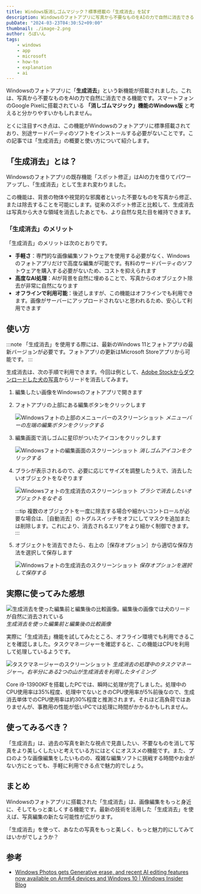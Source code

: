 ```yaml
---
title: Windows版消しゴムマジック？標準搭載の「生成消去」を試す
description: Windowsのフォトアプリに写真から不要なものをAIの力で自然に消去できる「生成消去」機能が搭載されました。この記事では「生成消去」の概要と使い方について紹介します。
pubDate: "2024-03-23T04:30:52+09:00"
thumbnail: ./image-2.png
author: ろぼいん
tags:
    - windows
    - app
    - microsoft
    - how-to
    - explanation
    - ai
---
```



Windowsのフォトアプリに「**生成消去**」という新機能が搭載されました。これは、写真から不要なものをAIの力で自然に消去できる機能です。スマートフォンのGoogle Pixelに搭載されている **「消しゴムマジック」機能のWindows版** と考えると分かりやすいかもしれません。

とくに注目すべき点は、この機能がWindowsのフォトアプリに標準搭載されており、別途サードパーティのソフトをインストールする必要がないことです。この記事では「生成消去」の概要と使い方について紹介します。

## 「生成消去」とは？

Windowsのフォトアプリの既存機能「スポット修正」はAIの力を借りてパワーアップし、「生成消去」として生まれ変わりました。

この機能は、背景の物体や視覚的な邪魔者といった不要なものを写真から修正、または除去することを可能にします。従来のスポット修正と比較して、生成消去は写真から大きな領域を消去したあとでも、より自然な見た目を維持できます。

### 「生成消去」のメリット

「生成消去」のメリットは次のとおりです。

- **手軽さ**：専門的な画像編集ソフトウェアを使用する必要がなく、Windowsのフォトアプリだけで高度な編集が可能です。有料のサードパーティのソフトウェアを購入する必要がないため、コストを抑えられます
- **高度なAI処理**：AIが背景を自然に埋めることで、写真からのオブジェクト除去が非常に自然になります
- **オフラインで利用可能**：後述しますが、この機能はオフラインでも利用できます。画像がサーバーにアップロードされないと思われるため、安心して利用できます

## 使い方

:::note
「生成消去」を使用する際には、最新のWindows 11とフォトアプリの最新バージョンが必要です。フォトアプリの更新はMicrosoft Storeアプリから可能です。
:::

生成消去は、次の手順で利用できます。今回は例として、[Adobe Stockからダウンロードした犬の写真](https://stock.adobe.com/jp/images/beautiful-tricolor-puppy-of-english-beagle-sitting-on-green-grass/195132893)からリードを消去してみます。

<Steps>

1. 編集したい画像をWindowsのフォトアプリで開きます
2. フォトアプリの上部にある編集ボタンをクリックします

    ![Windowsフォトの上部のメニューバーのスクリーンショット](./image.png)
    *メニューバーの左端の編集ボタンをクリックする*

3. 編集画面で消しゴムに星印がついたアイコンをクリックします

    ![Windowsフォトの編集画面のスクリーンショット](./image-1.png)
    *消しゴムアイコンをクリックする*

4. ブラシが表示されるので、必要に応じてサイズを調整したうえで、消去したいオブジェクトをなぞります

    ![Windowsフォトの生成消去のスクリーンショット](./image-2.png)
    *ブラシで消去したいオブジェクトをなぞる*

    :::tip
    複数のオブジェクトを一度に除去する場合や細かいコントロールが必要な場合は、［自動消去］のトグルスイッチをオフにしてマスクを追加または削除します。これにより、消去されるエリアをより細かく制御できます。
    :::

5. オブジェクトを消去できたら、右上の［保存オプション］から適切な保存方法を選択して保存します

    ![Windowsフォトの生成消去のスクリーンショット](./image-3.png)
    *保存オプションを選択して保存する*

</Steps>

## 実際に使ってみた感想

![生成消去を使った編集前と編集後の比較画像。編集後の画像では犬のリードが自然に消去されている](./image-5.png)
*生成消去を使った編集前と編集後の比較画像*

実際に「生成消去」機能を試してみたところ、オフライン環境でも利用できることを確認しました。タスクマネージャーを確認すると、この機能はCPUを利用して処理しているようです。

![タスクマネージャーのスクリーンショット](./image-4.png)
*生成消去の処理中のタスクマネージャー。右半分にある2つの山が生成消去を利用したタイミング*

Core i9-13900KFを搭載したPCでは、瞬時に処理が完了しました。処理中のCPU使用率は35%程度、処理中でないときのCPU使用率が5%前後なので、生成消去単体でのCPU使用率は約30%程度と推測されます。それほど高負荷ではありませんが、事務用の性能が低いPCでは処理に時間がかかるかもしれません。

## 使ってみるべき？

「生成消去」は、過去の写真を新たな視点で見直したい、不要なものを消して写真をより美しくしたいと考えている方にはとくにオススメの機能です。また、プロのような画像編集をしたいものの、複雑な編集ソフトに挑戦する時間やお金がない方にとっても、手軽に利用できる点で魅力的でしょう。

## まとめ

Windowsのフォトアプリに搭載された「生成消去」は、画像編集をもっと身近に、そしてもっと楽しくする機能です。最新の技術を活用した「生成消去」を使えば、写真編集の新たな可能性が広がります。

「生成消去」を使って、あなたの写真をもっと美しく、もっと魅力的にしてみてはいかがでしょうか？

## 参考

- [Windows Photos gets Generative erase, and recent AI editing features now available on Arm64 devices and Windows 10 | Windows Insider Blog](https://blogs.windows.com/windows-insider/2024/02/22/windows-photos-gets-generative-erase-and-recent-ai-editing-features-now-available-on-arm64-devices-and-windows-10/)